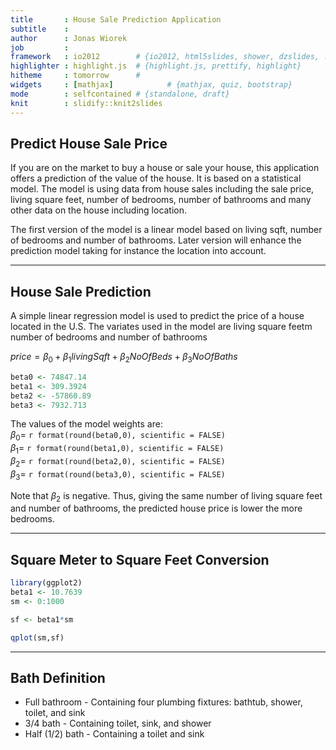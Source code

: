 ```yaml
---
title       : House Sale Prediction Application
subtitle    : 
author      : Jonas Wiorek
job         : 
framework   : io2012        # {io2012, html5slides, shower, dzslides, ...}
highlighter : highlight.js  # {highlight.js, prettify, highlight}
hitheme     : tomorrow      # 
widgets     : [mathjax]            # {mathjax, quiz, bootstrap}
mode        : selfcontained # {standalone, draft}
knit        : slidify::knit2slides
---
```


## Predict House Sale Price 

If you are on the market to buy a house or sale your house, this application 
offers a prediction of the value of the house. It is based on a statistical
model. The model is using data from house sales including the sale price, living square feet, number of bedrooms, number of bathrooms and many other data on the house including location. 

The first version of the model is a linear model based on living sqft, number of bedrooms and number of bathrooms. Later version will enhance the prediction model taking for instance the location into account.  

---

## House Sale Prediction 

A simple linear regression model is used to predict the price of a house located 
in the U.S. The variates used in the model are living square feetm number of bedrooms and number of bathrooms   

$price = \beta_0 + \beta_1livingSqft + \beta_2NoOfBeds + \beta_3NoOfBaths$   
```r
beta0 <- 74847.14
beta1 <- 309.3924
beta2 <- -57860.89 
beta3 <- 7932.713
```
The values of the model weights are:   
$\beta_0 =$ `r format(round(beta0,0), scientific = FALSE)`   
$\beta_1 =$ `r format(round(beta1,0), scientific = FALSE)`   
$\beta_2 =$ `r format(round(beta2,0), scientific = FALSE)`   
$\beta_3 =$ `r format(round(beta3,0), scientific = FALSE)`   

Note that $\beta_2$ is negative. Thus, giving the same number of living square 
feet and number of bathrooms, the predicted house price is lower the more bedrooms.

---

## Square Meter to Square Feet Conversion

```r
library(ggplot2)
beta1 <- 10.7639
sm <- 0:1000

sf <- beta1*sm

qplot(sm,sf)

```

---

## Bath Definition

- Full bathroom - Containing four plumbing fixtures: bathtub, shower, toilet, and sink
- 3/4 bath - Containing toilet, sink, and shower
- Half (1/2) bath - Containing a toilet and sink




